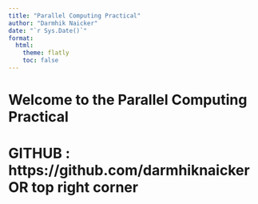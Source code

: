 ```yaml
---
title: "Parallel Computing Practical"
author: "Darmhik Naicker"
date: "`r Sys.Date()`"
format:
  html:
    theme: flatly
    toc: false
---
```


# Welcome to the Parallel Computing Practical

# GITHUB : https://github.com/darmhiknaicker OR top right corner
